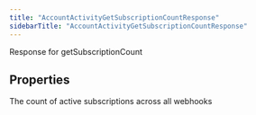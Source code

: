 ```yaml
---
title: "AccountActivityGetSubscriptionCountResponse"
sidebarTitle: "AccountActivityGetSubscriptionCountResponse"
---
```


Response for getSubscriptionCount

## Properties

<ResponseField name="data" type="Object" required>
The count of active subscriptions across all webhooks

<Expandable title="properties">
<ResponseField name="accountName" type="string">
</ResponseField>

<ResponseField name="provisionedCount" type="string">
</ResponseField>

<ResponseField name="subscriptionsCountAll" type="string">
</ResponseField>

<ResponseField name="subscriptionsCountDirectMessages" type="string">
</ResponseField>
</Expandable>
</ResponseField>

<ResponseField name="errors" type="Object[]">
<Expandable title="properties">
<ResponseField name="detail" type="string">
</ResponseField>

<ResponseField name="status" type="number">
</ResponseField>

<ResponseField name="title" type="string">
</ResponseField>

<ResponseField name="type" type="string">
</ResponseField>
</Expandable>
</ResponseField>
